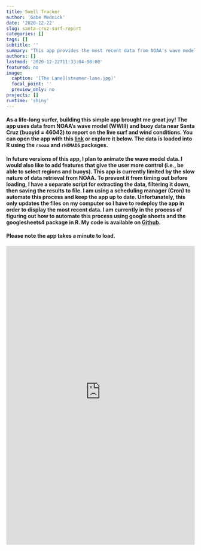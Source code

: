 ```yaml
---
title: Swell Tracker
author: 'Gabe Mednick'
date: '2020-12-22'
slug: santa-cruz-surf-report
categories: []
tags: []
subtitle: ''
summary: "This app provides the most recent data from NOAA's wave model <br> (Pacific) and buoy data near Santa Cruz, California"
authors: []
lastmod: '2020-12-22T11:33:04-08:00'
featured: no
image: 
  caption: '[The Lane](steamer-lane.jpg)'
  focal_point: ''
  preview_only: no
projects: []
runtime: 'shiny'
---
```


#### As a life-long surfer, building this simple app brought me great joy! The app uses data from NOAA's wave model (WWIII) and buoy data near Santa Cruz (buoyid = 46042) to report on the live surf and wind conditions. You can open the app with this [link](https://biolight-informatics.shinyapps.io/surf_reporter/) or explore it below. The data is loaded into R using the `rnoaa` and `rNOMADS` packages.  

#### In future versions of this app, I plan to animate the wave model data. I would also like to add features that give the user more control (i.e., be able to select regions and buoys). This app is currently limited by the slow nature of data retrieval from NOAA. To prevent it from timing out before loading, I have a separate script for extracting the data, filtering it down, then saving the results to file. I am using a scheduling manager (Cron) to automate this process and keep the app up to date. Unfortunately, this only updates the files on my computer so I have to redeploy the app in order to display the most recent data. I am currently in the process of figuring out how to automate this process using google sheets and the googlesheets4 package in R. My code is available on [Git<i class="fab fa-github"  style="color: #FFCC00"></i>hub](https://github.com/gmednick/surf-watch/blob/master/app.R).

#### Please note the app takes a minute to load.

<iframe height="800" width="100%" frameborder="no" src="https://biolight-informatics.shinyapps.io/surf_reporter/"> </iframe>